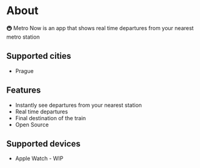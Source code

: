 # About

🚇 Metro Now is an app that shows real time departures from your nearest metro station

## Supported cities

- Prague

## Features

- Instantly see departures from your nearest station
- Real time departures
- Final destination of the train
- Open Source

## Supported devices

- Apple Watch - WIP
